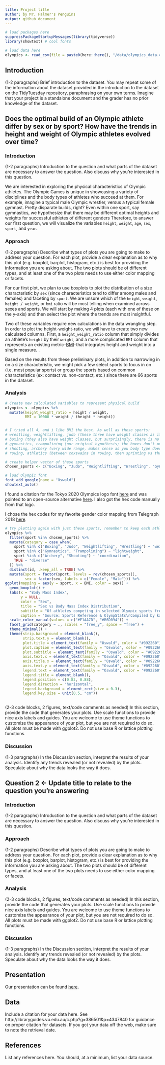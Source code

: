 ```yaml
---
title: Project title
author: by Mr. Palmer's Penguins
output: github_document
---
```


```r
# load packages here
suppressPackageStartupMessages(library(tidyverse))
library(showtext) # cool fonts


```

```r
# load data here
olympics <- read_csv(file = paste0(here::here(), "/data/olympics_data.csv"))

```

## Introduction

(1-2 paragraphs)
Brief introduction to the dataset.
You may repeat some of the information about the dataset provided in the introduction to the dataset on the TidyTuesday repository, paraphrasing on your own terms.
Imagine that your project is a standalone document and the grader has no prior knowledge of the dataset.

## Does the optimal build of an Olympic athlete differ by sex or by sport? How have the trends in height and weight of Olympic athletes evolved over time?

### Introduction

(1-2 paragraphs)
Introduction to the question and what parts of the dataset are necessary to answer the question. Also discuss why you’re interested in this question.

We are interested in exploring the physical characteristics of Olympic athletes. The Olympic Games is unique in showcasing a variety of disciplines and the body types of athletes who succeed at them. For example, imagine a typical male Olympic wrestler, versus a typical female gymnast. Pretty disparate builds, right? Even within one sport, say gymnastics, we hypothesize that there may be different optimal heights and weights for successful athletes of different genders  Therefore, to answer our first question, we will visualize the variables `height`, `weight`, `age`, `sex`, `sport`, and `year`.

### Approach

(1-2 paragraphs)
Describe what types of plots you are going to make to address your question.
For each plot, provide a clear explanation as to why this plot (e.g. boxplot, barplot, histogram, etc.) is best for providing the information you are asking about. 
The two plots should be of different types, and at least one of the two plots needs to use either color mapping or facets.


For our first plot, we plan to use boxplots to plot the distribution of a size characteristic by `sex` (since characteristics tend to differ among males and females) and faceting by `sport`. We are unsure which of the `height`, `weight`, `height / weight`, or `bmi` ratio will be most telling when examined across sexes and sports. We will start by making 4 plots (each with one of these on the y-axis) and then select the plot where the trends are most insightful.

Two of these variables require new calculations in the data wrangling step. In order to plot the height-weight-ratio, we will have to create two new calculated columns. First, a `height_weight_ratio` column that simply divides an athlete's `height` by their `weight`, and a more complicated `BMI` column that represents an existing metric--[BMI](https://en.wikipedia.org/wiki/Body_mass_index)--that integrates height and weight into a single measure. . 

Based on the results from these preliminary plots, in addition to narrowing in on a size characteristic, we might pick a few select sports to focus in on (i.e. most popular sports) or group the sports based on common characteristics (ex: contact vs. non-contact, etc.) since there are 66 sports in the dataset.

### Analysis

``` r

# Create new calculated variables to represent physical build
olympics <- olympics %>%
  mutate(height_weight_ratio = height / weight,
         BMI = 10000 * weight / (height * height))


# I tried all 4, and i like BMI the best. As well as these sports:
# wrestling, weightlifting, judo (these three have weight classes as it's very apparent in the spread)
# boxing (they also have weight classes, but surprisingly, there is no difference? what?)
# gymnastics, trampolining (our original hypothesis; the boxes don't overlap! also the lower range of the female being like 12 makes me sad), 
# shooting, archery (very wide range, makes sense as you body type doesn't really matter as much as a steady hand. shooting showing more disparity than archery, as well)
# rowing, athletics (between coxswains in rowing, then sprinting vs throwing in althetics, no surprise that these are the top variables!)

# create helper vector of these sports
chosen_sports <- c("Boxing", "Judo", "Weightlifting", "Wrestling", "Gymnastics", "Trampolining", "Archery", "Shooting", "Athletics", "Rowing")

# load Olympic font
font_add_google(name = "Oswald")
showtext_auto()
```

I found a citation for the Tokyo 2020 Olympics logo font [here](https://www.reddit.com/r/identifythisfont/comments/4ig8ua/font_used_on_the_tokyo_2020_logo/) and was pointed to an open-source alternative [here](https://graphicdesign.stackexchange.com/questions/7178/is-there-a-din-font-free-alternative). I also got the hex code manually from that logo. 

I chose the hex codes for my favorite gender color mapping from Telegraph 2018 [here](https://blog.datawrapper.de/gendercolor/).

``` r
# try plotting again with just these sports, remember to keep each athlete only once!
olympics %>%
  filter(sport %in% chosen_sports) %>%
  mutate(category = case_when(
    sport %in% c("Boxing", "Judo", "Weightlifting", "Wrestling") ~ "weightclass",
    sport %in% c("Gymnastics", "Trampolining") ~ "lightweight",
    sport %in% c("Archery", "Shooting") ~ "coordination",
    TRUE ~ "diverse"
  )) %>%
  distinct(id, .keep_all = TRUE) %>%
  mutate(sport = factor(sport, levels = rev(chosen_sports)),
         sex = factor(sex, labels = c("Female", "Male"))) %>%
ggplot(mapping = aes(y = sport, x = BMI, color = sex)) +
  geom_boxplot() +
  labs(x = "Body Mass Index",
       y = NULL,
       color = "Sex",
       title = "Sex vs Body Mass Index Distribution",
       subtitle = "Of athletes competing in selected Olympic sports from 1912-2020",,
       caption = "Source: Sports Reference & OlympStats\nCompiled by kaggle.com\nVisualization: Mr. Palmer's Penguins") +
  scale_color_manual(values = c("#E1AA7D", "#B6D094")) +
  facet_grid(category ~ ., scales = "free_y", space = "free") +
  theme_minimal() +
  theme(strip.background = element_blank(),
        strip.text.y = element_blank(),
        plot.title = element_text(family = "Oswald", color = "#092260"),
        plot.caption = element_text(family = "Oswald", color = "#092260"),
        plot.subtitle = element_text(family = "Oswald", color = "#092260"),
        axis.text.x = element_text(family = "Oswald", color = "#092260"),
        axis.title.x = element_text(family = "Oswald", color = "#092260"),
        axis.text.y = element_text(family = "Oswald", color = "#092260"),
        legend.text = element_text(family = "Oswald", color = "#092260", size = 11),
        legend.title = element_blank(),
        legend.position = c(0.82, 0.88),
        legend.direction = "horizontal",
        legend.background = element_rect(size = 0.3),
        legend.key.size = unit(0.5, "cm"))
  
```

(2-3 code blocks, 2 figures, text/code comments as needed)
In this section, provide the code that generates your plots. Use scale functions to provide nice axis labels and guides.
You are welcome to use theme functions to customize the appearance of your plot, but you are not required to do so.
All plots must be made with ggplot2. Do not use base R or lattice plotting functions.

### Discussion

(1-3 paragraphs)
In the Discussion section, interpret the results of your analysis. Identify any trends revealed (or not revealed) by the plots.
Speculate about why the data looks the way it does.

## Question 2 <- Update title to relate to the question you’re answering

### Introduction

(1-2 paragraphs)
Introduction to the question and what parts of the dataset are necessary to answer the question. Also discuss why you’re interested in this question.

### Approach

(1-2 paragraphs)
Describe what types of plots you are going to make to address your question.
For each plot, provide a clear explanation as to why this plot (e.g. boxplot, barplot, histogram, etc.) is best for providing the information you are asking about. 
The two plots should be of different types, and at least one of the two plots needs to use either color mapping or facets.

### Analysis

(2-3 code blocks, 2 figures, text/code comments as needed)
In this section, provide the code that generates your plots. Use scale functions to provide nice axis labels and guides.
You are welcome to use theme functions to customize the appearance of your plot, but you are not required to do so.
All plots must be made with ggplot2. Do not use base R or lattice plotting functions.

### Discussion

(1-3 paragraphs)
In the Discussion section, interpret the results of your analysis. Identify any trends revealed (or not revealed) by the plots.
Speculate about why the data looks the way it does.

## Presentation

Our presentation can be found [here](presentation/presentation.html).

## Data 

Include a citation for your data here. 
See http://libraryguides.vu.edu.au/c.php?g=386501&p=4347840 for guidance on proper citation for datasets. 
If you got your data off the web, make sure to note the retrieval date.

## References

List any references here. You should, at a minimum, list your data source.

